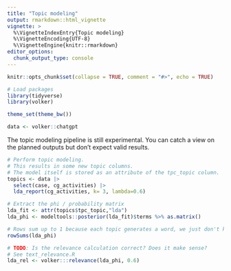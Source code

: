 ```yaml
---
title: "Topic modeling"
output: rmarkdown::html_vignette
vignette: >
  %\VignetteIndexEntry{Topic modeling}
  %\VignetteEncoding{UTF-8}
  %\VignetteEngine{knitr::rmarkdown}
editor_options: 
  chunk_output_type: console
---
```


```r
knitr::opts_chunk$set(collapse = TRUE, comment = "#>", echo = TRUE)

# Load packages
library(tidyverse)
library(volker)

theme_set(theme_bw())

data <- volker::chatgpt

```


The topic modeling pipeline is still experimental.
You can catch a view on the planned outputs
but don't expect valid results.


```r

# Perform topic modeling. 
# This results in some new topic columns.
# The model itself is stored as an attribute of the tpc_topic column.
topics <- data |> 
  select(case, cg_activities) |> 
  lda_report(cg_activities, k= 3, lambda=0.6)

# Extract the phi / probability matrix
lda_fit <- attr(topics$tpc_topic,"lda")
lda_phi <- modeltools::posterior(lda_fit)$terms %>% as.matrix()

# Rows sum up to 1 because each topic generates a word, we just don't know which word
rowSums(lda_phi)

# TODO: Is the relevance calculation correct? Does it make sense?
# See text_relevance.R
lda_rel <- volker:::relevance(lda_phi, 0.6)

```
